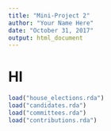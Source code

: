 ```yaml
---
title: "Mini-Project 2"
author: "Your Name Here"
date: "October 31, 2017"
output: html_document
---
```


# HI

```r
load("house_elections.rda")
load("candidates.rda")
load("committees.rda")
load("contributions.rda")
```
